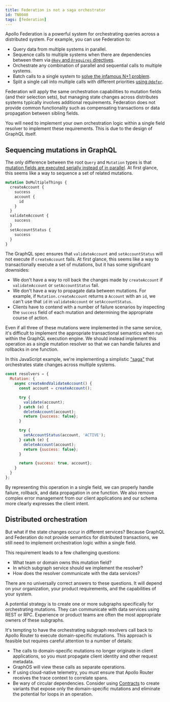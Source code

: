 ```yaml
---
title: Federation is not a saga orchestrator
id: TN0040
tags: [federation]
---
```


Apollo Federation is a powerful system for orchestrating queries across a distributed system. For example, you can use Federation to:

- Query data from multiple systems in parallel.
- Sequence calls to multiple systems when there are dependencies between them via [`@key` and `@requires` directives](/federation/entities-advanced).
- Orchestrate any combination of parallel and sequential calls to multiple systems.
- Batch calls to a single system to [solve the infamous N+1 problem](/technotes/TN0019-federation-n-plus-1/).
- Split a single call into multiple calls with different priorities [using `@defer`](/router/executing-operations/defer-support/).

Federation will apply the same orchestration capabilities to mutation fields (and their selection sets), but managing state changes across distributes systems typically involves additional requirements. Federation does not provide common functionality such as compensating transactions or data propagation between sibling fields.

You will need to implement your own orchestration logic within a single field resolver to implement these requirements. This is due to the design of GraphQL itself.

## Sequencing mutations in GraphQL

The only difference between the root `Query` and `Mutation` types is that [mutation fields are executed serially instead of in parallel](https://spec.graphql.org/October2021/#sec-Normal-and-Serial-Execution). At first glance, this seems like a way to sequence a set of related mutations.

```graphql
mutation DoMultipleThings {
  createAccount {
    success
    account {
      id
    }
  }
  validateAccount {
    success
  }
  setAccountStatus {
    success
  }
}
```

The GraphQL spec ensures that `validateAccount` and `setAccountStatus` will not execute if `createAccount` fails. At first glance, this seems like a way to transactionally execute a set of mutations, but it has some significant downsides:

- We don't have a way to roll back the changes made by `createAccount` if `validateAccount` or `setAccountStatus` fail.
- We don't have a way to propagate data between mutations. For example, if `Mutation.createAccount` returns a `Account` with an `id`, we can't use that `id` in `validateAccount` or `setAccountStatus`.
- Clients have to contend with a number of failure scenarios by inspecting the `success` field of each mutation and determining the appropriate course of action.

Even if all three of these mutations were implemented in the same service, it's difficult to implement the appropriate transactional semantics when run within the GraphQL execution engine. We should instead implement this operation as a single mutation resolver so that we can handle failures and rollbacks in one function.

In this JavaScript example, we're implementing a simplistic ["saga"](https://microservices.io/patterns/data/saga.html) that orchestrates state changes across multiple systems.

```js
const resolvers = {
  Mutation: {
    async createAndValidateAccount() {
      const account = createAccount();

      try {
        validate(account);
      } catch (e) {
        deleteAccount(account);
        return {success: false};
      }

      try {
        setAccountStatus(account, 'ACTIVE');
      } catch (e) {
        deleteAccount(account);
        return {success: false};
      }

      return {success: true, account};
    }
  }
};
```

By representing this operation in a single field, we can properly handle failure, rollback, and data propagation in one function. We also remove complex error management from our client applications and our schema more clearly expresses the client intent.

## Distributed orchestration

But what if the state changes occur in different services? Because GraphQL and Federation do not provide semantics for distributed transactions, we still need to implement orchestration logic within a single field.

This requirement leads to a few challenging questions:

- What team or domain owns this mutation field?
- In which subgraph service should we implement the resolver?
- How does the resolver communicate with the data services?

There are no universally correct answers to these questions. It will depend on your organization, your product requirements, and the capabilities of your system.

A potential strategy is to create one or more subgraphs specifically for orchestrating mutations. They can communicate with data services using REST or RPC. Experience or product teams are often the most appropriate owners of these subgraphs.

It's tempting to have the orchestrating subgraph resolvers call back to Apollo Router to execute domain-specific mutations. This approach is feasible but requires careful attention to a number of details:

- The calls to domain-specific mutations no longer originate in client applications, so you must propagate client identity and other request metadata.
- GraphOS will view these calls as separate operations.
- If using cloud-native telemetry, you must ensure that Apollo Router receives the trace context to correlate spans.
- Be wary of circular dependencies. Consider using [Contracts](/graphos/delivery/contracts/) to create variants that expose only the domain-specific mutations and eliminate the potential for loops in an operation.
